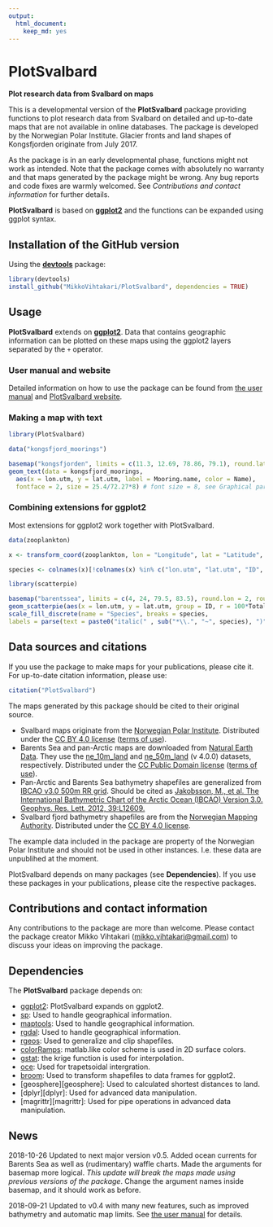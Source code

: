 ```yaml
---
output: 
  html_document: 
    keep_md: yes
---
```

PlotSvalbard
======
**Plot research data from Svalbard on maps**

This is a developmental version of the **PlotSvalbard** package providing functions to plot research data from Svalbard on detailed and up-to-date maps that are not available in online databases. The package is developed by the Norwegian Polar Institute. Glacier fronts and land shapes of Kongsfjorden originate from July 2017.

As the package is in an early developmental phase, functions might not work as intended. Note that the package comes with absolutely no warranty and that maps generated by the package might be wrong. Any bug reports and code fixes are warmly welcomed. See *Contributions and contact information* for further details.

**PlotSvalbard** is based on [**ggplot2**](http://ggplot2.tidyverse.org/reference/) and the functions can be expanded using ggplot syntax.

Installation of the GitHub version
-------
Using the [**devtools**](https://cran.r-project.org/web/packages/devtools/index.html) package:

```r
library(devtools)
install_github("MikkoVihtakari/PlotSvalbard", dependencies = TRUE)
```

Usage
-------
**PlotSvalbard** extends on [**ggplot2**](http://ggplot2.tidyverse.org/reference/). Data that contains geographic information can be plotted on these maps using the ggplot2 layers separated by the `+` operator.

### User manual and website

Detailed information on how to use the package can be found from [the user manual](https://mikkovihtakari.github.io/PlotSvalbard/articles/PlotSvalbard_user_manual.html) and [PlotSvalbard website](https://mikkovihtakari.github.io/PlotSvalbard/index.html).

### Making a map with text

```r
library(PlotSvalbard)

data("kongsfjord_moorings")

basemap("kongsfjorden", limits = c(11.3, 12.69, 78.86, 79.1), round.lat = 0.05, round.lon = 0.5) + 
geom_text(data = kongsfjord_moorings,
  aes(x = lon.utm, y = lat.utm, label = Mooring.name, color = Name), 
  fontface = 2, size = 25.4/72.27*8) # font size = 8, see Graphical parameters
```

### Combining extensions for ggplot2

Most extensions for ggplot2 work together with PlotSvalbard.

```r
data(zooplankton)

x <- transform_coord(zooplankton, lon = "Longitude", lat = "Latitude", bind = TRUE)

species <- colnames(x)[!colnames(x) %in% c("lon.utm", "lat.utm", "ID", "Longitude", "Latitude", "Total")]

library(scatterpie)

basemap("barentssea", limits = c(4, 24, 79.5, 83.5), round.lon = 2, round.lat = 1) +
geom_scatterpie(aes(x = lon.utm, y = lat.utm, group = ID, r = 100*Total), data = x, cols = species, size = 0.1) +
scale_fill_discrete(name = "Species", breaks = species, 
labels = parse(text = paste0("italic(" , sub("*\\.", "~", species), ")")))
```

Data sources and citations
-------

If you use the package to make maps for your publications, please cite it. For up-to-date citation information, please use:

```r
citation("PlotSvalbard")
```

The maps generated by this package should be cited to their original source. 

- Svalbard maps originate from the [Norwegian Polar Institute](http://geodata.npolar.no/). Distributed under the [CC BY 4.0 license](https://creativecommons.org/licenses/by/4.0/) ([terms of use](http://geodata.npolar.no/bruksvilkar/)).
- Barents Sea and pan-Arctic maps are downloaded from [Natural Earth Data](http://www.naturalearthdata.com). They use the [ne_10m_land](http://www.naturalearthdata.com/downloads/10m-physical-vectors/) and [ne_50m_land](http://www.naturalearthdata.com/downloads/50m-physical-vectors/) (v 4.0.0) datasets, respectively. Distributed under the [CC Public Domain license](https://creativecommons.org/publicdomain/) ([terms of use](http://www.naturalearthdata.com/about/terms-of-use/)).
- Pan-Arctic and Barents Sea bathymetry shapefiles are generalized from [IBCAO v3.0 500m RR grid](https://www.ngdc.noaa.gov/mgg/bathymetry/arctic/ibcaoversion3.html). Should be cited as [Jakobsson, M., et al. The International Bathymetric Chart of the Arctic Ocean (IBCAO) Version 3.0. Geophys. Res. Lett. 2012, 39:L12609.](https://www.ngdc.noaa.gov/mgg/bathymetry/arctic/2012GL052219.pdf)
- Svalbard fjord bathymetry shapefiles are from the [Norwegian Mapping Authority](https://kartkatalog.geonorge.no/metadata/kartverket/dybdedata/2751aacf-5472-4850-a208-3532a51c529a). Distributed under the [CC BY 4.0 license](https://creativecommons.org/licenses/by/4.0/).

The example data included in the package are property of the Norwegian Polar Institute and should not be used in other instances. I.e. these data are unpublihed at the moment.

PlotSvalbard depends on many packages (see **Dependencies**). If you use these packages in your publications, please cite the respective packages.

Contributions and contact information
-------
Any contributions to the package are more than welcome. Please contact the package creator Mikko Vihtakari (<mikko.vihtakari@gmail.com>) to discuss your ideas on improving the package.

Dependencies
--------
The **PlotSvalbard** package depends on:

- [ggplot2][ggplot2]: PlotSvalbard expands on ggplot2.
- [sp][sp]: Used to handle geographical information.
- [maptools][maptools]: Used to handle geographical information.
- [rgdal][rgdal]: Used to handle geographical information.
- [rgeos][rgeos]: Used to generalize and clip shapefiles.
- [colorRamps][colorRamps]: matlab.like color scheme is used in 2D surface colors.
- [gstat][gstat]: the krige function is used for interpolation.
- [oce][oce]: Used for trapetsoidal intergration.
- [broom][broom]: Used to transform shapefiles to data frames for ggplot2.
- [geosphere][geosphere]: Used to calculated shortest distances to land.
- [dplyr][dplyr]: Used for advanced data manipulation.
- [magrittr][magrittr]: Used for pipe operations in advanced data manipulation.

[sp]: https://cran.r-project.org/web/packages/sp/index.html
[ggplot2]: http://ggplot2.tidyverse.org/reference/
[oce]: https://cran.r-project.org/web/packages/oce/index.html
[colorRamps]: https://cran.r-project.org/web/packages/colorRamps/index.html
[gstat]: https://cran.r-project.org/web/packages/gstat/index.html
[rgdal]: https://cran.r-project.org/web/packages/rgdal/index.html
[maptools]: https://cran.r-project.org/web/packages/maptools/index.html
[rgeos]: https://cran.r-project.org/web/packages/rgeos/index.html
[broom]: https://cran.r-project.org/web/packages/broom/index.html

News
--------
2018-10-26 Updated to next major version v0.5. Added ocean currents for Barents Sea as well as (rudimentary) waffle charts. Made the arguments for basemap more logical. *This update will break the maps made using previous versions of the package*. Change the argument names inside basemap, and it should work as before.

2018-09-21 Updated to v0.4 with many new features, such as improved bathymetry and automatic map limits. See [the user manual](https://mikkovihtakari.github.io/PlotSvalbard/articles/PlotSvalbard_user_manual.html) for details. 
